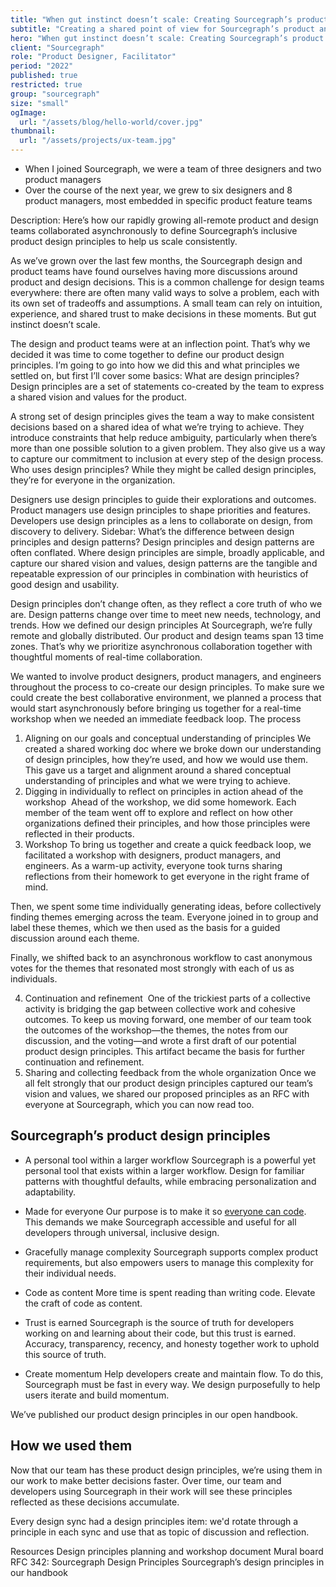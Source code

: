 ```yaml
---
title: "When gut instinct doesn’t scale: Creating Sourcegraph’s product design principles"
subtitle: "Creating a shared point of view for Sourcegraph’s product and design team."
hero: "When gut instinct doesn’t scale: Creating Sourcegraph’s product design principles"
client: "Sourcegraph"
role: "Product Designer, Facilitator"
period: "2022"
published: true
restricted: true
group: "sourcegraph"
size: "small"
ogImage:
  url: "/assets/blog/hello-world/cover.jpg"
thumbnail:
  url: "/assets/projects/ux-team.jpg"
---
```


- When I joined Sourcegraph, we were a team of three designers and two product managers
- Over the course of the next year, we grew to six designers and 8 product managers, most embedded in specific product feature teams

Description: Here’s how our rapidly growing all-remote product and design teams collaborated asynchronously to define Sourcegraph’s inclusive product design principles to help us scale consistently.

As we’ve grown over the last few months, the Sourcegraph design and product teams have found ourselves having more discussions around product and design decisions. This is a common challenge for design teams everywhere: there are often many valid ways to solve a problem, each with its own set of tradeoffs and assumptions. A small team can rely on intuition, experience, and shared trust to make decisions in these moments. But gut instinct doesn’t scale.

The design and product teams were at an inflection point. That’s why we decided it was time to come together to define our product design principles. I’m going to go into how we did this and what principles we settled on, but first I’ll cover some basics:
What are design principles?
Design principles are a set of statements co-created by the team to express a shared vision and values for the product.

A strong set of design principles gives the team a way to make consistent decisions based on a shared idea of what we’re trying to achieve. They introduce constraints that help reduce ambiguity, particularly when there’s more than one possible solution to a given problem. They also give us a way to capture our commitment to inclusion at every step of the design process.
Who uses design principles?
While they might be called design principles, they’re for everyone in the organization.

Designers use design principles to guide their explorations and outcomes. Product managers use design principles to shape priorities and features. Developers use design principles as a lens to collaborate on design, from discovery to delivery.
Sidebar: What’s the difference between design principles and design patterns?
Design principles and design patterns are often conflated. Where design principles are simple, broadly applicable, and capture our shared vision and values, design patterns are the tangible and repeatable expression of our principles in combination with heuristics of good design and usability.

Design principles don’t change often, as they reflect a core truth of who we are. Design patterns change over time to meet new needs, technology, and trends.
How we defined our design principles
At Sourcegraph, we’re fully remote and globally distributed. Our product and design teams span 13 time zones. That’s why we prioritize asynchronous collaboration together with thoughtful moments of real-time collaboration.

We wanted to involve product designers, product managers, and engineers throughout the process to co-create our design principles. To make sure we could create the best collaborative environment, we planned a process that would start asynchronously before bringing us together for a real-time workshop when we needed an immediate feedback loop.
The process

1. Aligning on our goals and conceptual understanding of principles
   We created a shared working doc where we broke down our understanding of design principles, how they’re used, and how we would use them. This gave us a target and alignment around a shared conceptual understanding of principles and what we were trying to achieve.
2. Digging in individually to reflect on principles in action ahead of the workshop
    Ahead of the workshop, we did some homework. Each member of the team went off to explore and reflect on how other organizations defined their principles, and how those principles were reflected in their products.
3. Workshop
   To bring us together and create a quick feedback loop, we facilitated a workshop with designers, product managers, and engineers. As a warm-up activity, everyone took turns sharing reflections from their homework to get everyone in the right frame of mind.

Then, we spent some time individually generating ideas, before collectively finding themes emerging across the team. Everyone joined in to group and label these themes, which we then used as the basis for a guided discussion around each theme.

Finally, we shifted back to an asynchronous workflow to cast anonymous votes for the themes that resonated most strongly with each of us as individuals.

4. Continuation and refinement
    One of the trickiest parts of a collective activity is bridging the gap between collective work and cohesive outcomes. To keep us moving forward, one member of our team took the outcomes of the workshop—the themes, the notes from our discussion, and the voting—and wrote a first draft of our potential product design principles. This artifact became the basis for further continuation and refinement.
5. Sharing and collecting feedback from the whole organization
   Once we all felt strongly that our product design principles captured our team’s vision and values, we shared our proposed principles as an RFC with everyone at Sourcegraph, which you can now read too.

## Sourcegraph’s product design principles

- A personal tool within a larger workflow Sourcegraph is a powerful yet personal tool that exists within a larger workflow. Design for familiar patterns with thoughtful defaults, while embracing personalization and adaptability.

- Made for everyone
  Our purpose is to make it so [everyone can code](/company/strategy#purpose). This demands we make Sourcegraph accessible and useful for all developers through universal, inclusive design.

- Gracefully manage complexity
  Sourcegraph supports complex product requirements, but also empowers users to manage this complexity for their individual needs.

- Code as content
  More time is spent reading than writing code. Elevate the craft of code as content.

- Trust is earned Sourcegraph is the source of truth for developers working on and learning about their code, but this trust is earned. Accuracy, transparency, recency, and honesty together work to uphold this source of truth.

- Create momentum
  Help developers create and maintain flow. To do this, Sourcegraph must be fast in every way. We design purposefully to help users iterate and build momentum.

We’ve published our product design principles in our open handbook.

## How we used them

Now that our team has these product design principles, we’re using them in our work to make better decisions faster. Over time, our team and developers using Sourcegraph in their work will see these principles reflected as these decisions accumulate.

Every design sync had a design principles item: we'd rotate through a principle in each sync and use that as topic of discussion and reflection.

Resources
Design principles planning and workshop document
Mural board
RFC 342: Sourcegraph Design Principles
Sourcegraph’s design principles in our handbook
